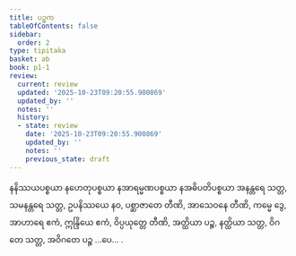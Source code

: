 ```yaml
---
title: ပဉ္စက
tableOfContents: false
sidebar:
  order: 2
type: tipitaka
basket: ab
book: p1-1
review:
  current: review
  updated: '2025-10-23T09:20:55.900869'
  updated_by: ''
  notes: ''
  history:
  - state: review
    date: '2025-10-23T09:20:55.900869'
    updated_by: ''
    notes: ''
    previous_state: draft
---
```



<ReviewStatus review={frontmatter.review} showDetails={true} />

<HypothesisAnnotation frontmatter={frontmatter} />

<DynamicBreadcrumb />

<Paragraph number="1727" book="p1-1">
နနိဿယပစ္စယာ နဟေတုပစ္စယာ နအာရမ္မဏပစ္စယာ နအဓိပတိပစ္စယာ အနန္တရေ သတ္တ, သမနန္တရေ သတ္တ, ဥပနိဿယေ နဝ, ပစ္ဆာဇာတေ တီဏိ, အာသေဝနေ တီဏိ, ကမ္မေ ဒွေ, အာဟာရေ ဧကံ, ဣန္ဒြိယေ ဧကံ, ဝိပ္ပယုတ္တေ တီဏိ, အတ္ထိယာ ပဉ္စ, နတ္ထိယာ သတ္တ, ဝိဂတေ သတ္တ, အဝိဂတေ ပဉ္စ …ပေ… .
</Paragraph>